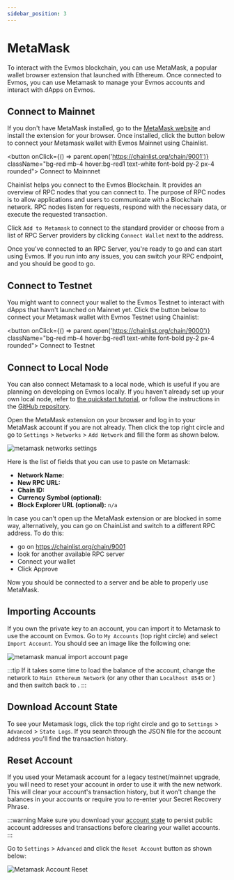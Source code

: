 ```yaml
---
sidebar_position: 3
---
```


# MetaMask

To interact with the Evmos blockchain, you can use MetaMask, a popular wallet
browser extension that launched with Ethereum. Once connected to Evmos, you can use Metamask
to manage your Evmos accounts and interact with dApps on Evmos.

## Connect to Mainnet

If you don't have MetaMask installed, go to the [MetaMask
website](https://metamask.io/download/) and install the extension for your
browser. Once installed, click the button below to connect your Metamask wallet
with Evmos Mainnet using Chainlist.

<button onClick={() => parent.open('https://chainlist.org/chain/9001')} className="bg-red mb-4 hover:bg-red1 text-white font-bold py-2 px-4 rounded">
    Connect to Mainnnet
</button>

Chainlist helps you connect to the Evmos Blockchain. It provides an overview of
RPC nodes that you can connect to. The purpose of RPC nodes is to allow
applications and users to communicate with a Blockchain network. RPC nodes
listen for requests, respond with the necessary data, or execute the requested
transaction.

Click `Add to Metamask` to connect to the standard provider or choose
from a list of RPC Server providers by clicking `Connect Wallet` next to the
address.

Once you've connected to an RPC Server, you're ready to go and can start using
Evmos. If you run into any issues, you can switch your RPC endpoint, and you
should be good to go.

## Connect to Testnet

You might want to connect your wallet to the Evmos Testnet to interact with
dApps that havn't launched on Mainnet yet. Click the button below to connect
your Metamask wallet with Evmos Testnet using Chainlist:

<button onClick={() => parent.open('https://chainlist.org/chain/9000')} className="bg-red mb-4 hover:bg-red1 text-white font-bold py-2 px-4 rounded">
    Connect to Testnet
</button>

## Connect to Local Node

You can also connect Metamask to a local node, which is useful if you are
planning on developing on Evmos locally. If you haven't already set up your own
local node, refer to [the quickstart
tutorial](./../../protocol/evmos-cli/single-node), or follow the instructions in
the [GitHub repository](https://github.com/evmos/evmos/).

Open the MetaMask extension on your browser and log in to your
MetaMask account if you are not already. Then click the top right circle and go
to `Settings` > `Networks` > `Add Network` and fill the form as shown below.


![metamask networks settings](/img/metamask_network_settings.png)

Here is the list of fields that you can use to paste on Metamask:

- **Network Name:** <Highlighter keyword="name" postText=" Local" />
- **New RPC URL:** <Highlighter keyword="rpc_url_local" />
- **Chain ID:** <Highlighter keyword="rpc_url_local" />
- **Currency Symbol (optional):** <Highlighter keyword="testnet_ticker" />
- **Block Explorer URL (optional):** `n/a`

In case you can't open up the MetaMask extension or are blocked in some way, alternatively, you can go on ChainList and switch to a different RPC address. To do this:
- go on https://chainlist.org/chain/9001
- look for another available RPC server
- Connect your wallet
- Click Approve

Now you should be connected to a server and be able to properly use MetaMask.

## Importing Accounts

If you own the private key to an account, you can import it to Metamask to use
the account on Evmos. Go to `My Accounts` (top right circle) and select `Import
Account`. You should see an image like the following one:

![metamask manual import account page](/img/metamask_import.png)

:::tip
If it takes some time to load the balance of the account, change the
network to `Main Ethereum Network` (or any other than `Localhost 8545` or
<Highlighter keyword="name" />) and then switch back to <Highlighter
keyword="name" />.
:::

## Download Account State

To see your Metamask logs, click the top right circle and go to `Settings` >
`Advanced` > `State Logs`. If you search through the JSON file for the account
address you'll find the transaction history.

## Reset Account

If you used your Metamask account for a legacy testnet/mainnet upgrade, you will
need to reset your account in order to use it with the new network. This will
clear your account's transaction history, but it won't change the balances in
your accounts or require you to re-enter your Secret Recovery Phrase.

:::warning
Make sure you download your [account state](#download-account-state)
to persist public account addresses and transactions before clearing your wallet
accounts.
:::

Go to `Settings` > `Advanced`  and click the `Reset Account` button as shown
below:

![Metamask Account Reset](/img/reset_account.png)
